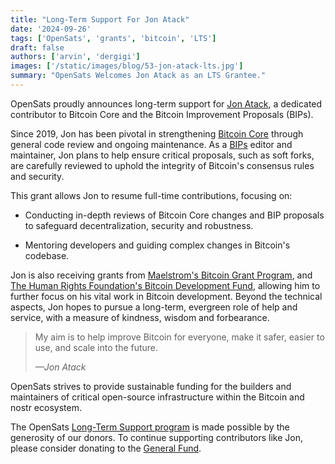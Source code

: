 ```yaml
---
title: "Long-Term Support For Jon Atack"
date: '2024-09-26'
tags: ['OpenSats', 'grants', 'bitcoin', 'LTS']
draft: false
authors: ['arvin', 'dergigi']
images: ['/static/images/blog/53-jon-atack-lts.jpg']
summary: "OpenSats Welcomes Jon Atack as an LTS Grantee."
---
```


OpenSats proudly announces long-term support for [Jon
Atack](https://jonatack.github.io/), a dedicated contributor to Bitcoin Core and
the Bitcoin Improvement Proposals (BIPs).

Since 2019, Jon has been pivotal in strengthening [Bitcoin
Core](https://github.com/bitcoin/bitcoin) through general code review and ongoing
maintenance. As a [BIPs](https://github.com/bitcoin/bips#) editor and
maintainer, Jon plans to help ensure critical proposals, such as soft forks, are
carefully reviewed to uphold the integrity of Bitcoin's consensus rules and
security.

This grant allows Jon to resume full-time contributions, focusing on:

- Conducting in-depth reviews of Bitcoin Core changes and BIP proposals to
  safeguard decentralization, security and robustness.

- Mentoring developers and guiding complex changes in Bitcoin's codebase.

Jon is also receiving grants from [Maelstrom's Bitcoin Grant
Program](https://maelstrom.fund/bitcoin-grant-program/), and [The Human Rights
Foundation's Bitcoin Development Fund](https://hrf.org/devfund), allowing him to
further focus on his vital work in Bitcoin development. Beyond the technical
aspects, Jon hopes to pursue a long-term, evergreen role of help and service,
with a measure of kindness, wisdom and forbearance.

>My aim is to help improve Bitcoin for everyone, make it safer, easier to use,
>and scale into the future.
>
><cite>—Jon Atack</cite>

OpenSats strives to provide sustainable funding for the builders and maintainers
of critical open-source infrastructure within the Bitcoin and nostr ecosystem.

The OpenSats [Long-Term Support
program](/blog/announcing-lts-grant-program-to-support-bitcoin-core-contributors)
is made possible by the generosity of our donors. To continue supporting
contributors like Jon, please consider donating to the [General
Fund](/funds/general).

<center>
    <DonateToGeneralFundButton/>
</center>
